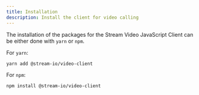 ```yaml
---
title: Installation
description: Install the client for video calling
---
```


The installation of the packages for the Stream Video JavaScript Client can be either done with `yarn` or `npm`.

For `yarn`:

```
yarn add @stream-io/video-client
```

For `npm`:

```
npm install @stream-io/video-client
```
